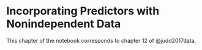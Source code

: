 # Incorporating Predictors with Nonindependent Data

This chapter of the notebook corresponds to chapter 12 of @judd2017data.